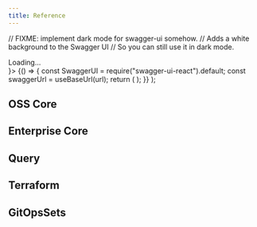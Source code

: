 ```yaml
---
title: Reference
---
```




  // FIXME: implement dark mode for swagger-ui somehow.
  // Adds a white background to the Swagger UI
  // So you can still use it in dark mode.
  <div
    style={{
      backgroundColor: "#fff",
      borderRadius: "4px",
      padding: "2px 0",
      margin: "0 -20px",
    }}
  >
    <BrowserOnly fallback={<div>Loading...</div>}>
      {() => {
        const SwaggerUI = require("swagger-ui-react").default;
        const swaggerUrl = useBaseUrl(url);
        return (
          <SwaggerUI
            url={swaggerUrl}
            // Turn on hash based deeplinking so that each API call can be linked to directly.
            // Seems to work okay w/ docusaurus' routing.
            deepLinking
            // turn off the "try this out" stuff.
            supportedSubmitMethods={[]}
            // Collapse all models sections by default, they're very verbose.
            defaultModelsExpandDepth={0}
          />
        );
      }}
    </BrowserOnly>
  </div>
);

## OSS Core

<APIUI url="/swagger/core.swagger.json" />

## Enterprise Core

<APIUI url="/swagger/cluster_services.swagger.json" />

## Query

<APIUI url="/swagger/query.swagger.json" />

## Terraform

<APIUI url="/swagger/terraform.swagger.json" />

## GitOpsSets

<APIUI url="/swagger/gitopssets.swagger.json" />
